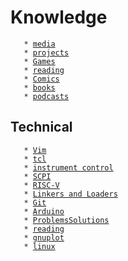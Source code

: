 = Knowledge =
    * [[media]]
    * [[projects]]
    * [[Games]]
    * [[reading]]
    * [[Comics]]
    * [[books]]
    * [[podcasts]]

== Technical ==

    * [[Vim]]
    * [[tcl]]
    * [[instrument control]]
    * [[SCPI]]
    * [[RISC-V]]
    * [[Linkers and Loaders]]
    * [[Git]]
    * [[Arduino]]
    * [[ProblemsSolutions]]
    * [[reading]]
    * [[gnuplot]]
    * [[linux]]
